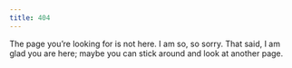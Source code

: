 ```yaml
---
title: 404
---
```


The page you're looking for is not here. I am so, so sorry. That said, I am glad you are here; maybe you can stick around and look at another page.
